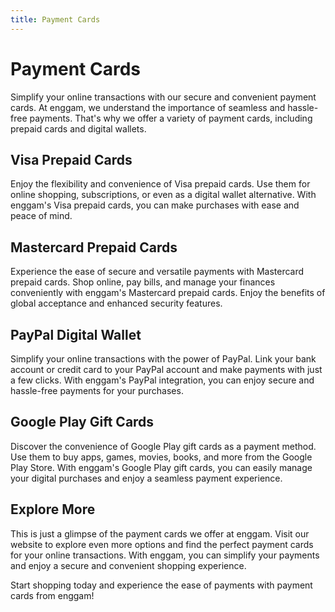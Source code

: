 ```yaml
---
title: Payment Cards
---
```


# Payment Cards

Simplify your online transactions with our secure and convenient payment cards. At enggam, we understand the importance of seamless and hassle-free payments. That's why we offer a variety of payment cards, including prepaid cards and digital wallets.

## Visa Prepaid Cards

Enjoy the flexibility and convenience of Visa prepaid cards. Use them for online shopping, subscriptions, or even as a digital wallet alternative. With enggam's Visa prepaid cards, you can make purchases with ease and peace of mind.

## Mastercard Prepaid Cards

Experience the ease of secure and versatile payments with Mastercard prepaid cards. Shop online, pay bills, and manage your finances conveniently with enggam's Mastercard prepaid cards. Enjoy the benefits of global acceptance and enhanced security features.

## PayPal Digital Wallet

Simplify your online transactions with the power of PayPal. Link your bank account or credit card to your PayPal account and make payments with just a few clicks. With enggam's PayPal integration, you can enjoy secure and hassle-free payments for your purchases.

## Google Play Gift Cards

Discover the convenience of Google Play gift cards as a payment method. Use them to buy apps, games, movies, books, and more from the Google Play Store. With enggam's Google Play gift cards, you can easily manage your digital purchases and enjoy a seamless payment experience.

## Explore More

This is just a glimpse of the payment cards we offer at enggam. Visit our website to explore even more options and find the perfect payment cards for your online transactions. With enggam, you can simplify your payments and enjoy a secure and convenient shopping experience.

Start shopping today and experience the ease of payments with payment cards from enggam!
